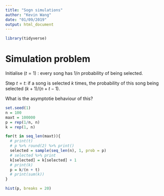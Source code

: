 ```yaml
---
title: "Sogn simulations"
author: "Kevin Wang"
date: "01/09/2019"
output: html_document
---
```




```r
library(tidyverse)
```


# Simulation problem

Initialise ($t = 1$) : every song has $1/n$ probability of being selected. 

Step $t = t$: if a song is selected $k$ times, the probability of this song being selected $(k + 1)/(n + t - 1)$.

What is the asymptotie behaviour of this?


```r
set.seed(1)
n = 100
maxt = 100000
p = rep(1/n, n)
k = rep(1, n)

for(t in seq_len(maxt)){
  # print(t)
  # p %>% round(2) %>% print()
  selected = sample(seq_len(n), 1, prob = p)
  # selected %>% print
  k[selected] = k[selected] + 1
  # print(k)
  p = k/(n + t)
  # print(sum(k))
}

hist(p, breaks = 20)
```

